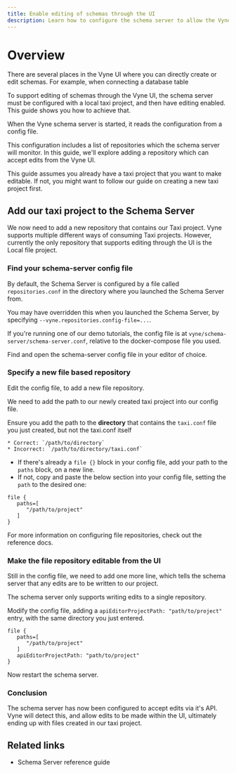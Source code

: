 ```yaml
---
title: Enable editing of schemas through the UI
description: Learn how to configure the schema server to allow the Vyne UI to edit schemas directly
---
```



# Overview

There are several places in the Vyne UI where you can directly create or edit schemas.  For example, when <Link to="/how-to-guides/connections/connect-database-table">connecting a database table</Link>

To support editing of schemas through the Vyne UI, the schema server must be configured with a local taxi project, and then have editing enabled.
This guide shows you how to achieve that.



When the Vyne schema server is started, it reads the configuration from a <Link to="/reference/schema-server/schema-server/#schema-server-monitored-projects">config file.</Link>

This configuration includes a list of repositories which the schema server will monitor.  In this guide, we'll explore adding a repository
which can accept edits from the Vyne UI.

<Callout type='hint' title='Before you begin'>

   This guide assumes you already have a taxi project that you want to make editable.
   If not, you might want to follow our guide on <Link to="./create-a-taxi-project">creating a new taxi project</Link> first.

</Callout>


## Add our taxi project to the Schema Server
We now need to add a new repository that contains our Taxi project.
Vyne supports multiple different ways of consuming Taxi projects.  However, currently the only repository
that supports editing through the UI is the Local file project.

### Find your schema-server config file
By default, the Schema Server is configured by a file called `repositories.conf` in the directory where you
launched the Schema Server from.

You may have overridden this when you launched the Schema Server, by specifying `--vyne.repositories.config-file=...`.

If you're running one of our demo tutorials, the config file is at `vyne/schema-server/schema-server.conf`, relative
to the docker-compose file you used.

Find and open the schema-server config file in your editor of choice.

### Specify a new file based repository
Edit the config file, to add a new file repository.

We need to add the path to our newly created taxi project into our config file.

<Callout type='hint' title='Use the right path'>

   Ensure you add the path to the **directory** that contains the `taxi.conf` file you just created, but not the taxi.conf itself

    * Correct: `/path/to/directory`
    * Incorrect: `/path/to/directory/taxi.conf`

</Callout>

 * If there's already a `file {}` block in your config file, add your path to the `paths` block, on a new line.
 * If not, copy and paste the below section into your config file, setting the `path` to the desired one:

```HOCON
file {
   paths=[
      "/path/to/project"
   ]
}
```

For more information on configuring file repositories, check out the <Link to="/reference/schema-server/schema-server/#file-repositories">reference docs.</Link>

### Make the file repository editable from the UI
Still in the config file, we need to add one more line, which tells the schema server that any edits are to be written
to our project.

The schema server only supports writing edits to a single repository.

Modify the config file, adding a `apiEditorProjectPath: "path/to/project"` entry, with the same directory you just entered.

```HOCON
file {
   paths=[
      "/path/to/project"
   ]
   apiEditorProjectPath: "path/to/project"
}
```

Now restart the schema server.

### Conclusion
The schema server has now been configured to accept edits via it's API.
Vyne will detect this, and allow edits to be made within the UI, ultimately ending up with files created in our taxi project.

## Related links

 * <Link to="/reference/schema-server/schema-server/">Schema Server reference guide</Link>
